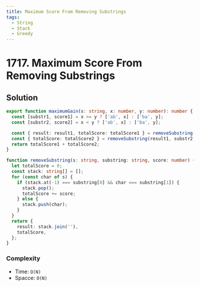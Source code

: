 ```yaml
---
title: Maximum Score From Removing Substrings
tags:
  - String
  - Stack
  - Greedy
---
```


# 1717. Maximum Score From Removing Substrings

<Badges>
  <LevelBadge level="medium" />
  <TopicBadge name="String" slug="string" />
  <TopicBadge name="Stack" slug="stack" />
  <TopicBadge name="Greedy" slug="greedy" />
</Badges>

## Solution

```typescript filename="solution.ts" copy
export function maximumGain(s: string, x: number, y: number): number {
  const [substr1, score1] = x >= y ? ['ab', x] : ['ba', y];
  const [substr2, score2] = x < y ? ['ab', x] : ['ba', y];

  const { result: result1, totalScore: totalScore1 } = removeSubstring(s, substr1, score1);
  const { totalScore: totalScore2 } = removeSubstring(result1, substr2, score2);
  return totalScore1 + totalScore2;
}

function removeSubstring(s: string, substring: string, score: number) {
  let totalScore = 0;
  const stack: string[] = [];
  for (const char of s) {
    if (stack.at(-1) === substring[0] && char === substring[1]) {
      stack.pop();
      totalScore += score;
    } else {
      stack.push(char);
    }
  }
  return {
    result: stack.join(''),
    totalScore,
  };
}
```

### Complexity

- Time: `O(N)`
- Spacce: `O(N)`

<ProblemLink
  codingSite="leetcode"
  href="https://leetcode.com/problems/maximum-score-from-removing-substrings"
  title="Maximum Score From Removing Substrings"
/>
